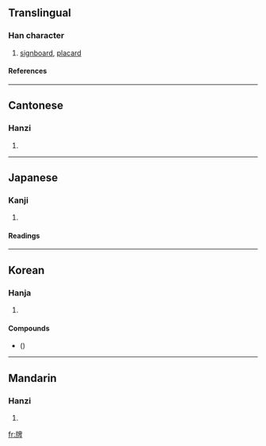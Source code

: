 ==Translingual==
===Han character===
{{Han char|rn=91|rad=片|as=08|sn=12|four=2604<sub>0</sub>|canj=中中竹田十 (LLHWJ), 中弓竹田十 (LNHWJ)}}
# [[signboard]], [[placard]]
====References====
{{Han ref|kx=0693.340|dkj=19854|dj=1106.280|hdz=32016.280|uh=724C|ud=29260|bh=B550|bd=46416}}

----
==Cantonese==
===Hanzi===
{{yue-hanzi|jyut=|y=paai4}}
# {{defn|Cantonese}}

----
==Japanese==
===Kanji===
{{ja-kanji|grade=|rs=片08}}
# {{defn|Japanese}} 
====Readings====
{{ja-readings|on=[[はい]] (hai)|kun=[[ふだ]] (fuda)}}

----
==Korean==
===Hanja===
{{ko-hanja|hangeul=[[패]], [[배]]|eumhun=|rv=pae, bae|mr=p'ae, pae|y=phay, pay}}
# {{defn|Korean}}
====Compounds====
* {{lang|ko|[[깡牌]]}} ({{lang|ko|깡패}})
----

==Mandarin==
===Hanzi===
{{cmn-hanzi|pin=[[pái]] (pai2)|wg=p'ai<sup>2</sup>}}
# {{defn|Mandarin}}

[[fr:牌]]